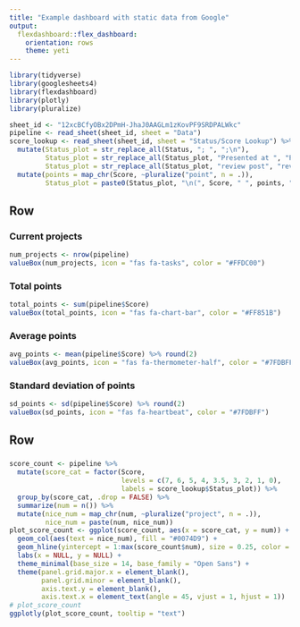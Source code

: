 ```yaml
---
title: "Example dashboard with static data from Google"
output:
  flexdashboard::flex_dashboard:
    orientation: rows
    theme: yeti
---
```



```r
library(tidyverse)
library(googlesheets4)
library(flexdashboard)
library(plotly)
library(pluralize)

sheet_id <- "12xcBCfyOBx2DPmH-JhaJ0AAGLm1zKovPF9SRDPALWkc"
pipeline <- read_sheet(sheet_id, sheet = "Data")
score_lookup <- read_sheet(sheet_id, sheet = "Status/Score Lookup") %>% 
  mutate(Status_plot = str_replace_all(Status, "; ", ";\n"),
         Status_plot = str_replace_all(Status_plot, "Presented at ", "Presented at\n"),
         Status_plot = str_replace_all(Status_plot, "review post", "review\npost")) %>% 
  mutate(points = map_chr(Score, ~pluralize("point", n = .)),
         Status_plot = paste0(Status_plot, "\n(", Score, " ", points, ")"))
```

## Row

### Current projects {.value-box}

```r
num_projects <- nrow(pipeline)
valueBox(num_projects, icon = "fas fa-tasks", color = "#FFDC00")
```

### Total points {.value-box}

```r
total_points <- sum(pipeline$Score)
valueBox(total_points, icon = "fas fa-chart-bar", color = "#FF851B") 
```

### Average points {.value-box}

```r
avg_points <- mean(pipeline$Score) %>% round(2)
valueBox(avg_points, icon = "fas fa-thermometer-half", color = "#7FDBFF") 
```

### Standard deviation of points {.value-box}

```r
sd_points <- sd(pipeline$Score) %>% round(2)
valueBox(sd_points, icon = "fas fa-heartbeat", color = "#7FDBFF") 
```

## Row

###

```r
score_count <- pipeline %>% 
  mutate(score_cat = factor(Score, 
                            levels = c(7, 6, 5, 4, 3.5, 3, 2, 1, 0),
                            labels = score_lookup$Status_plot)) %>% 
  group_by(score_cat, .drop = FALSE) %>% 
  summarize(num = n()) %>% 
  mutate(nice_num = map_chr(num, ~pluralize("project", n = .)),
         nice_num = paste(num, nice_num))
plot_score_count <- ggplot(score_count, aes(x = score_cat, y = num)) +
  geom_col(aes(text = nice_num), fill = "#0074D9") +
  geom_hline(yintercept = 1:max(score_count$num), size = 0.25, color = "white") +
  labs(x = NULL, y = NULL) +
  theme_minimal(base_size = 14, base_family = "Open Sans") +
  theme(panel.grid.major.x = element_blank(),
        panel.grid.minor = element_blank(),
        axis.text.y = element_blank(),
        axis.text.x = element_text(angle = 45, vjust = 1, hjust = 1))
# plot_score_count
ggplotly(plot_score_count, tooltip = "text")
```